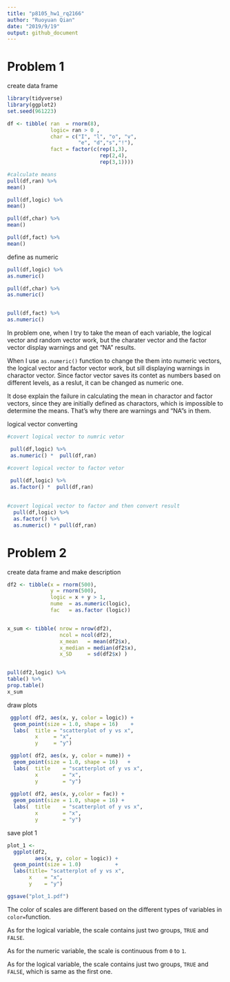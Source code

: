 ```yaml
---
title: "p8105_hw1_rq2166"
author: "Ruoyuan Qian"
date: "2019/9/19"
output: github_document
---
```


# Problem 1

create data frame
```r

library(tidyverse)
library(ggplot2)
set.seed(961223)

df <- tibble( ran  = rnorm(8),
              logic= ran > 0 ,
              char = c("I", "l", "o", "v",
                       "e", "d","s","!"),
              fact = factor(c(rep(1,3),
                              rep(2,4),
                              rep(3,1))))

#calculate means
pull(df,ran) %>% 
mean()

pull(df,logic) %>% 
mean()

pull(df,char) %>% 
mean()

pull(df,fact) %>% 
mean()
```

define as numeric
```r

pull(df,logic) %>% 
as.numeric()

pull(df,char) %>% 
as.numeric()


pull(df,fact) %>% 
as.numeric()

```

In problem one, when I try to take the mean of each variable, the logical vector and random vector work, but the charater vector and the factor vector display warnings and get "NA" results.


When I use `as.numeric()` function to change the them into numeric vectors, the logical vector and factor vector work, but sill displaying warnings in charactor vector. Since factor vector saves its contet as numbers based on different levels, as a reslut, it can be changed as numeric one. 


It dose explain the failure in calculating the mean in charactor and factor vectors, since they are initially defined as charactors, which is impossible to determine the means. That's why there are warnings and "NA"s in them.


logical vector converting
```r

#covert logical vector to numric vetor 

 pull(df,logic) %>% 
 as.numeric() *  pull(df,ran)

#covert logical vector to factor vetor 
 
 pull(df,logic) %>% 
 as.factor() *  pull(df,ran)
 

#covert logical vector to factor and then convert result
  pull(df,logic) %>% 
  as.factor() %>% 
  as.numeric() * pull(df,ran)


```

# Problem 2

create data frame and make description
```r

df2 <- tibble(x = rnorm(500),
              y = rnorm(500),
              logic = x + y > 1,
              nume  = as.numeric(logic),
              fac   = as.factor (logic))


x_sum <- tibble( nrow = nrow(df2),
                 ncol = ncol(df2),
                 x_mean   = mean(df2$x),
                 x_median = median(df2$x),
                 x_SD     = sd(df2$x) )


pull(df2,logic) %>%
table() %>% 
prop.table() 
x_sum

```

draw plots
```r

 ggplot( df2, aes(x, y, color = logic)) + 
  geom_point(size = 1.0, shape = 16)    + 
  labs(  title = "scatterplot of y vs x",
         x     = "x",
         y     = "y")

 ggplot( df2, aes(x, y, color = nume)) +
  geom_point(size = 1.0, shape = 16)   +
  labs(  title    = "scatterplot of y vs x",
         x        = "x",
         y        = "y")
 
 ggplot( df2, aes(x, y,color = fac)) + 
  geom_point(size = 1.0, shape = 16) +
  labs(  title    = "scatterplot of y vs x",
         x        = "x",
         y        = "y")


```

save plot 1
```r
plot_1 <- 
  ggplot(df2, 
         aes(x, y, color = logic)) + 
  geom_point(size = 1.0)           + 
  labs(title= "scatterplot of y vs x",
       x    = "x",
       y    = "y")

ggsave("plot_1.pdf")
```
The color of scales are different based on the different types of variables in `color=`function. 

As for the logical variable, the scale contains just two groups, `TRUE` and `FALSE`. 

As for the numeric variable, the scale is continuous from `0` to `1`.

As for the logical variable, the scale contains just two groups, `TRUE` and `FALSE`, which is same as the first one. 
